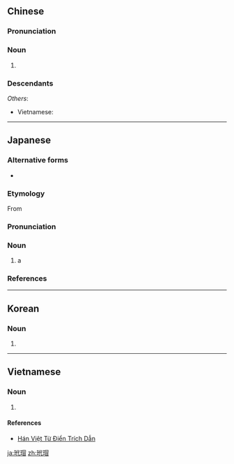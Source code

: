 ==Chinese==
{{zh-forms}}
{{wikipedia|lang=zh}}
{{wikipedia|lang=yue}}

===Pronunciation===
{{zh-pron
|m=dàimào,dàimèi,2nb=Taiwan
|c=doi6 mou6
|cat=n
}}

===Noun===
{{zh-noun}}

# {{w|hawksbill sea turtle}}

===Descendants===
{{CJKV|玳瑁|s=玳%瑁|タイ%マイ|대모}}
''Others'':
* Vietnamese: {{vi-l|đồi mồi}}

{{zh-cat|Turtles}}

----

==Japanese==
{{wikipedia|lang=ja|タイマイ}}
{{ja-kanjitab|yomi=o|たい|まい}}

===Alternative forms===
* {{ja-l|瑇瑁}}

===Etymology===
From {{der|ja|zh|玳瑁|sort=たいまい}}

===Pronunciation===
{{ja-pron|たいまい|acc=h|acc_ref=DJR,NHK,SMK5|y=o}}

===Noun===
{{ja-noun|たいまい|タイマイ}}

# a {{w|hawksbill sea turtle}}

===References===
<references/>

{{C|ja|Turtles|sort=たいまい}}

----

==Korean==
{{ko-hanjatab}}

===Noun===
{{ko-noun|hangeul=대모|mr=taemo|y=tāymo}}

# {{hanja form of|대모|{{w|hawksbill sea turtle}}}}

----

==Vietnamese==
{{vi-hantutab}}

===Noun===
{{vi-hantu|[[đại mạo]], [[đại mội]], [[đồi mồi]]}}

# {{Nom form of|đồi mồi|{{w|hawksbill sea turtle}}}}

====References====
* [http://hanviet.org/ Hán Việt Từ Điển Trích Dẫn]

[[ja:玳瑁]]
[[zh:玳瑁]]